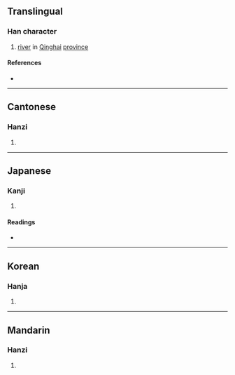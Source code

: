 {{character info/new}}
{{also|況}}
==Translingual==

===Han character===
{{Han char|rn=85|rad=水|as=09|sn=12|four=36114|canj=EHAG|ids=⿰氵皇}}

# [[river]] in [[Qinghai]] [[province]]

====References====
* {{Han ref|kx=0637.210|dkj=17850|dj=1044.160|hdz=31681.040|uh=6E5F|ud=28255|bh=B547|bd=46407}}

----

==Cantonese==

===Hanzi===
{{yue-hanzi|jyut=|y=wong4}}

# {{defn|lang=yue|sort=水09}}

----

==Japanese==

===Kanji===
{{ja-kanji|grade=|rs=水09}}

# {{defn|lang=ja|sort=水09}}

====Readings====
* {{ja-readings|on=[[こう]] (kō), [[きょう]] (kyō)|kun=[[ほり]] (hori), [[くぼち]] (kubochi)}}

----

==Korean==

===Hanja===
{{ko-hanja|hangeul=황|eumhun=|rv=hwang|mr=hwang|y=hwang}}

# {{defn|lang=ko|sort=水09}}

----

==Mandarin==

===Hanzi===
{{cmn-hanzi|pin=[[huáng]] ([[huang2]]), [[kuàng]] ([[kuang4]])|wg=huang<sup>2</sup>, k'uang<sup>4</sup>}}

# {{defn|lang=cmn|sort=水09}}